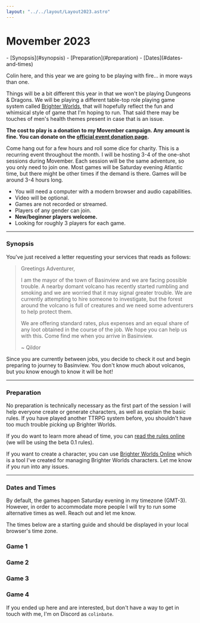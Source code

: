```yaml
---
layout: "../../layout/Layout2023.astro"
---
```


# Movember 2023

<nav>
- [Synopsis](#synopsis)
- [Preparation](#preparation)
- [Dates](#dates-and-times)
</nav>

Colin here, and this year we are going to be playing with fire... in more ways than one.

Things will be a bit different this year in that we won't be playing Dungeons & Dragons. We will be playing a different table-top role playing game system called [Brighter Worlds][1], that will hopefully reflect the fun and whimsical style of game that I'm hoping to run. That said there may be touches of men's health themes present in case that is an issue.

**The cost to play is a donation to my Movember campaign. Any amount is fine. You can donate on the [official event donation page](/donate).**

Come hang out for a few hours and roll some dice for charity. This is a recurring event throughout the month. I will be hosting 3-4 of the one-shot sessions during Movember. Each session will be the same adventure, so you only need to join one. Most games will be Saturday evening Atlantic time, but there might be other times if the demand is there. Games will be around 3-4 hours long.

- You will need a computer with a modern browser and audio capabilities.
- Video will be optional.
- Games are not recorded or streamed.
- Players of any gender can join.
- **New/beginner players welcome.**
- Looking for roughly 3 players for each game.

---

### Synopsis

You've just received a letter requesting your services that reads as follows:

> Greetings Adventurer,
> 
> I am the mayor of the town of Basinview and we are facing possible trouble. A nearby domant volcano has recently started rumbling and smoking and we are worried that it may signal greater trouble. We are currently attempting to hire someone to investigate, but the forest around the volcano is full of creatures and we need some adventurers to help protect them.
> 
> We are offering standard rates, plus expenses and an equal share of any loot obtained in the course of the job. We hope you can help us with this. Come find me when you arrive in Basinview.
> 
> ~ Qildor

Since you are currently between jobs, you decide to check it out and begin preparing to journey to Basinview. You don't know much about volcanos, but you know enough to know it will be hot!

---

### Preparation

No preparation is technically necessary as the first part of the session I will help everyone create or generate characters, as well as explain the basic rules. If you have played another TTRPG system before, you shouldn't have too much trouble picking up Brighter Worlds.

If you do want to learn more ahead of time, you can [read the rules online][1] (we will be using the beta 0.1 rules).

If you want to create a character, you can use [Brighter Worlds Online](https://dev.brighterworlds.app/) which is a tool I've created for managing Brighter Worlds characters. Let me know if you run into any issues.

---

### Dates and Times

By default, the games happen Saturday evening in my timezone (GMT-3). However, in order to accommodate more people I will try to run some alternative times as well. Reach out and let me know.

The times below are a starting guide and should be displayed in your local browser's time zone.

<Game>

### Game 1

<LocalDate date="2023-11-04T23:00:00Z" />

<Spots remaining={0} />

</Game>

<Game alt>

### Game 2

<LocalDate date="2023-11-12T00:00:00Z" />

<Spots remaining={0} />

</Game>

<Game>

### Game 3

<LocalDate date="2023-11-19T00:00:00Z" />

<Spots remaining={1} />

</Game>

<Game alt>

### Game 4

<LocalDate date="2023-11-25T19:00:00Z" />

<Spots remaining={0} />

</Game>

If you ended up here and are interested, but don't have a way to get in touch with me, I'm on Discord as `colinbate`.

[1]: https://dev.brighterworldsrpg.com/
